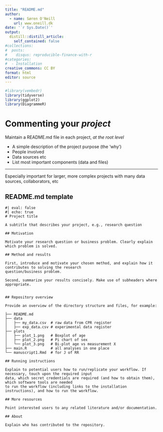 ```yaml
---
title: "README.md"
author:
  - name: Søren O'Neill
    url: www.oneill.dk
date: '`r Sys.Date()`'
output:
  distill::distill_article:
    self_contained: false
#collections:
#  posts:
#    disqus: reproducible-finance-with-r
#categories:
#  - Installation
creative_commons: CC BY
format: html
editor: source
---
```


```r
#library(vembedr)
library(tidyverse)
library(ggplot2)
library(DiagrammeR)
```

# Commenting your _project_

Maintain a README.md file in each project, _at the root level_

* A simple description of the project purpose (the 'why')
* People involved
* Data sources etc
* List most important components (data and files)

<hr>

Especially important for larger, more complex projects with many data sources, collaborators, etc

## README.md template {.smaller}

```{}
#| eval: false
#| echo: true
# Project title

A subtitle that describes your project, e.g., research question

## Motivation

Motivate your research question or business problem. Clearly explain which problem is solved.

## Method and results

First, introduce and motivate your chosen method, and explain how it contributes to solving the research 
question/business problem.

Second, summarize your results concisely. Make use of subheaders where appropriate.


## Repository overview

Provide an overview of the directory structure and files, for example:

├── README.md
├── data
│   ├── my_data.csv  # raw data from CPR register
│   ├── exp_data.csv # experimental data register
├── plots
│   ├── plot_1.png   # Boxplot of age
│   ├── plot_2.png   # Pi chart of sex
│   └── plot_3.png   # Bi-plot age vs measurement X
├── main.R           # all analyses in one place
└── manuscript1.Rmd  # for J of RR

## Running instructions

Explain to potential users how to run/replicate your workflow. If necessary, touch upon the required input 
data, which secret credentials are required (and how to obtain them), which software tools are needed 
to run the workflow (including links to the installation instructions), and how to run the workflow.

## More resources

Point interested users to any related literature and/or documentation.

## About

Explain who has contributed to the repository.
```


<script src="https://giscus.app/client.js"
        data-repo="sorenoneill/r4phd"
        data-repo-id="R_kgDOJ9etDQ"
        data-category="Announcements"
        data-category-id="DIC_kwDOJ9etDc4CYApF"
        data-mapping="pathname"
        data-strict="0"
        data-reactions-enabled="0"
        data-emit-metadata="0"
        data-input-position="bottom"
        data-theme="cobalt"
        data-lang="en"
        crossorigin="anonymous"
        async>
</script>